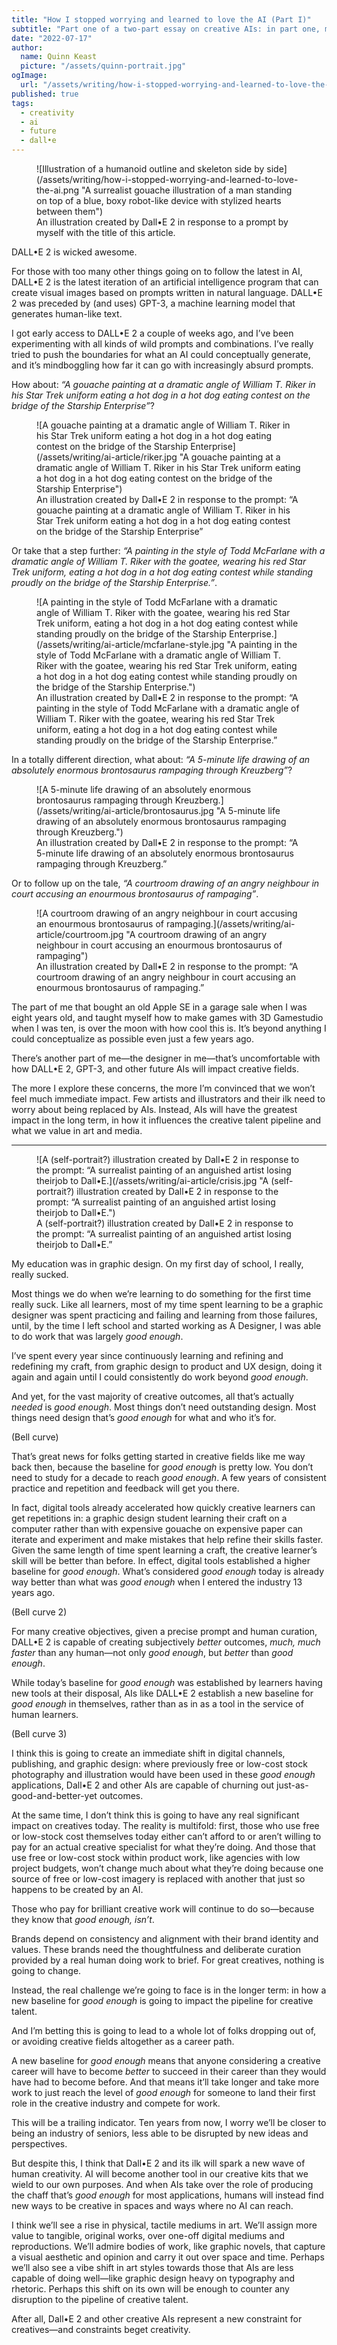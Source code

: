 ```yaml
---
title: "How I stopped worrying and learned to love the AI (Part I)"
subtitle: "Part one of a two-part essay on creative AIs: in part one, my optimism and excitement for our creative future, and in part two, my discomfort with the prospect of living in a persistent unreality."
date: "2022-07-17"
author:
  name: Quinn Keast
  picture: "/assets/quinn-portrait.jpg"
ogImage:
  url: "/assets/writing/how-i-stopped-worrying-and-learned-to-love-the-ai.png"
published: true
tags:
  - creativity
  - ai
  - future
  - dall•e
---
```


<figure>
  ![Illustration of a humanoid outline and skeleton side by
  side](/assets/writing/how-i-stopped-worrying-and-learned-to-love-the-ai.png "A
  surrealist gouache illustration of a man standing on top of a blue, boxy
  robot-like device with stylized hearts between them")
  <figcaption>An illustration created by Dall•E 2 in response to a prompt by myself with
    the title of this article.</figcaption>
</figure>

DALL•E 2 is wicked awesome.

For those with too many other things going on to follow the latest in AI, DALL•E 2 is the latest iteration of an artificial intelligence program that can create visual images based on prompts written in natural language. DALL•E 2 was preceded by (and uses) GPT-3, a machine learning model that generates human-like text.

I got early access to DALL•E 2 a couple of weeks ago, and I’ve been experimenting with all kinds of wild prompts and combinations. I’ve really tried to push the boundaries for what an AI could conceptually generate, and it’s mindboggling how far it can go with increasingly absurd prompts.

How about: _“A gouache painting at a dramatic angle of William T. Riker in his Star Trek uniform eating a hot dog in a hot dog eating contest on the bridge of the Starship Enterprise”_?

<figure>
  ![A gouache painting at a dramatic angle of William T. Riker in his Star Trek
  uniform eating a hot dog in a hot dog eating contest on the bridge of the
  Starship Enterprise](/assets/writing/ai-article/riker.jpg "A gouache painting
  at a dramatic angle of William T. Riker in his Star Trek uniform eating a hot
  dog in a hot dog eating contest on the bridge of the Starship Enterprise")
  <figcaption>An illustration created by Dall•E 2 in response to the prompt: “A gouache
    painting at a dramatic angle of William T. Riker in his Star Trek uniform
    eating a hot dog in a hot dog eating contest on the bridge of the Starship
    Enterprise”</figcaption>
</figure>

Or take that a step further: _“A painting in the style of Todd McFarlane with a dramatic angle of William T. Riker with the goatee, wearing his red Star Trek uniform, eating a hot dog in a hot dog eating contest while standing proudly on the bridge of the Starship Enterprise.”_.

<figure>
  ![A painting in the style of Todd McFarlane with a dramatic angle of William T. Riker with the goatee, wearing his red Star Trek uniform, eating a hot dog in a hot dog eating contest while standing proudly on the bridge of the Starship Enterprise.](/assets/writing/ai-article/mcfarlane-style.jpg "A painting in the style of Todd McFarlane with a dramatic angle of William T. Riker with the goatee, wearing his red Star Trek uniform, eating a hot dog in a hot dog eating contest while standing proudly on the bridge of the Starship Enterprise.")
  <figcaption>An illustration created by Dall•E 2 in response to the prompt: “A painting in the style of Todd McFarlane with a dramatic angle of William T. Riker with the goatee, wearing his red Star Trek uniform, eating a hot dog in a hot dog eating contest while standing proudly on the bridge of the Starship Enterprise.”</figcaption>
</figure>

In a totally different direction, what about: _“A 5-minute life drawing of an absolutely enormous brontosaurus rampaging through Kreuzberg”_?

<figure>
  ![A 5-minute life drawing of an absolutely enormous brontosaurus rampaging through Kreuzberg.](/assets/writing/ai-article/brontosaurus.jpg "A 5-minute life drawing of an absolutely enormous brontosaurus rampaging through Kreuzberg.")
  <figcaption>An illustration created by Dall•E 2 in response to the prompt: “A 5-minute life drawing of an absolutely enormous brontosaurus rampaging through Kreuzberg.”</figcaption>
</figure>

Or to follow up on the tale, _“A courtroom drawing of an angry neighbour in court accusing an enourmous brontosaurus of rampaging”_.

<figure>
  ![A courtroom drawing of an angry neighbour in court accusing an enourmous brontosaurus of rampaging.](/assets/writing/ai-article/courtroom.jpg "A courtroom drawing of an angry neighbour in court accusing an enourmous brontosaurus of rampaging")
  <figcaption>An illustration created by Dall•E 2 in response to the prompt: “A courtroom drawing of an angry neighbour in court accusing an enourmous brontosaurus of rampaging.”</figcaption>
</figure>

The part of me that bought an old Apple SE in a garage sale when I was eight years old, and taught myself how to make games with 3D Gamestudio when I was ten, is over the moon with how cool this is. It’s beyond anything I could conceptualize as possible even just a few years ago.

There’s another part of me—the designer in me—that’s uncomfortable with how DALL•E 2, GPT-3, and other future AIs will impact creative fields.

The more I explore these concerns, the more I’m convinced that we won’t feel much immediate impact. Few artists and illustrators and their ilk need to worry about being replaced by AIs. Instead, AIs will have the greatest impact in the long term, in how it influences the creative talent pipeline and what we value in art and media.

---

<figure>
  ![A (self-portrait?) illustration created by Dall•E 2 in response to the prompt: “A surrealist painting of an anguished artist losing theirjob to Dall•E.](/assets/writing/ai-article/crisis.jpg "A (self-portrait?) illustration created by Dall•E 2 in response to the prompt: “A surrealist painting of an anguished artist losing theirjob to Dall•E.")
  <figcaption>A (self-portrait?) illustration created by Dall•E 2 in response to the prompt: “A surrealist painting of an anguished artist losing theirjob to Dall•E.”</figcaption>
</figure>

My education was in graphic design. On my first day of school, I really, really sucked.

Most things we do when we’re learning to do something for the first time really suck. Like all learners, most of my time spent learning to be a graphic designer was spent practicing and failing and learning from those failures, until, by the time I left school and started working as A Designer, I was able to do work that was largely _good enough_.

I’ve spent every year since continuously learning and refining and redefining my craft, from graphic design to product and UX design, doing it again and again until I could consistently do work beyond _good enough_.

And yet, for the vast majority of creative outcomes, all that’s actually _needed_ is _good enough_.
Most things don’t need outstanding design. Most things need design that’s _good enough_ for what and who it’s for.

(Bell curve)

That’s great news for folks getting started in creative fields like me way back then, because the baseline for _good enough_ is pretty low. You don’t need to study for a decade to reach _good enough_. A few years of consistent practice and repetition and feedback will get you there.

In fact, digital tools already accelerated how quickly creative learners can get repetitions in: a graphic design student learning their craft on a computer rather than with expensive gouache on expensive paper can iterate and experiment and make mistakes that help refine their skills faster. Given the same length of time spent learning a craft, the creative learner’s skill will be better than before. In effect, digital tools established a higher baseline for _good enough_. What’s considered _good enough_ today is already way better than what was _good enough_ when I entered the industry 13 years ago.

(Bell curve 2)

For many creative objectives, given a precise prompt and human curation, DALL•E 2 is capable of creating subjectively _better_ outcomes, _much, much faster_ than any human—not only _good enough_, but _better_ than _good enough_.

While today’s baseline for _good enough_ was established by learners having new tools at their disposal, AIs like DALL•E 2 establish a new baseline for _good enough_ in themselves, rather than as in as a tool in the service of human learners.

(Bell curve 3)

I think this is going to create an immediate shift in digital channels, publishing, and graphic design: where previously free or low-cost stock photography and illustration would have been used in these _good enough_ applications, Dall•E 2 and other AIs are capable of churning out just-as-good-and-better-yet outcomes.

At the same time, I don’t think this is going to have any real significant impact on creatives today. The reality is multifold: first, those who use free or low-stock cost themselves today either can’t afford to or aren’t willing to pay for an actual creative specialist for what they’re doing. And those that use free or low-cost stock within product work, like agencies with low project budgets, won’t change much about what they’re doing because one source of free or low-cost imagery is replaced with another that just so happens to be created by an AI.

Those who pay for brilliant creative work will continue to do so—because they know that _good enough, isn’t_.

Brands depend on consistency and alignment with their brand identity and values. These brands need the thoughtfulness and deliberate curation provided by a real human doing work to brief. For great creatives, nothing is going to change.

Instead, the real challenge we’re going to face is in the longer term: in how a new baseline for _good enough_ is going to impact the pipeline for creative talent.

And I’m betting this is going to lead to a whole lot of folks dropping out of, or avoiding creative fields altogether as a career path.

A new baseline for _good enough_ means that anyone considering a creative career will have to become _better_ to succeed in their career than they would have had to become before. And that means it’ll take longer and take more work to just reach the level of _good enough_ for someone to land their first role in the creative industry and compete for work.

This will be a trailing indicator. Ten years from now, I worry we’ll be closer to being an industry of seniors, less able to be disrupted by new ideas and perspectives.

But despite this, I think that Dall•E 2 and its ilk will spark a new wave of human creativity. AI will become another tool in our creative kits that we wield to our own purposes. And when AIs take over the role of producing the chaff that’s _good enough_ for most applications, humans will instead find new ways to be creative in spaces and ways where no AI can reach.

I think we’ll see a rise in physical, tactile mediums in art. We’ll assign more value to tangible, original works, over one-off digital mediums and reproductions. We’ll admire bodies of work, like graphic novels, that capture a visual aesthetic and opinion and carry it out over space and time. Perhaps we’ll also see a vibe shift in art styles towards those that AIs are less capable of doing well—like graphic design heavy on typography and rhetoric.
Perhaps this shift on its own will be enough to counter any disruption to the pipeline of creative talent.

After all, Dall•E 2 and other creative AIs represent a new constraint for creatives—and constraints beget creativity.
